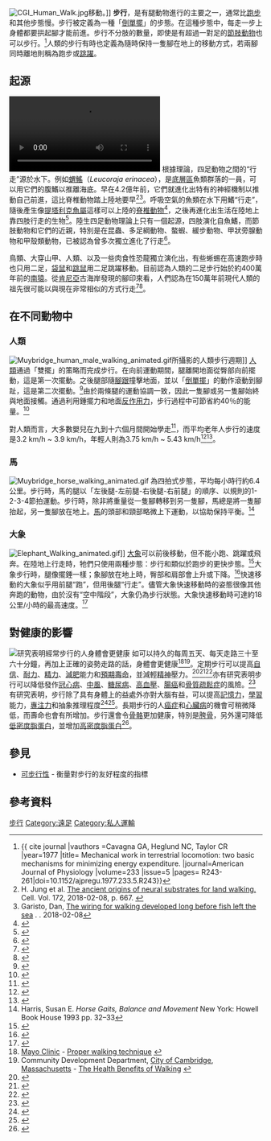 {{Redirect2|散步|中国网络语言中的“散步”|遊行示威}}
{{noteTA
|1=zh-hans:人行路; zh-tw:人行路;zh-mo:行人路;|G1=IT
}}

[[File:CGI_Human_Walk.jpg|thumb]]移動。]]
'''步行'''，是有腿動物進行{{link-en|動物運動|Animal locomotion}}的主要{{link-en|步態|Gait}}之一，通常比[[跑步|跑步]]和其他步態慢。步行被定義為一種「[[倒單擺|倒單擺]]」的步態。在這種步態中，每走一步上身體都要拱起腳才能前進。步行不分肢的數量，即使是有超過一對足的[[節肢動物|節肢動物]]也可以步行。<ref> {{ cite journal |vauthors =Cavagna GA, Heglund NC, Taylor CR |year=1977 |title= Mechanical work in terrestrial locomotion: two basic mechanisms for minimizing energy expenditure. |journal=American Journal of Physiology |volume=233 |issue=5 |pages= R243-261|doi=10.1152/ajpregu.1977.233.5.R243}}</ref>人類的步行有時也定義為隨時保持一隻腳在地上的移動方式，若兩腳同時離地則稱為跑步或[[跳躍|跳躍]]。

==起源==
[[File:Gait-of-healthy-Hamster.ogv|thumb]]
根據理論，四足動物之間的“行走”源於水下。例如[[蝟鰩|蝟鰩]]（''Leucoraja erinacea''），是[[底層區|底層區]]魚類群落的一員，可以用它們的腹鰭以推離海底。早在4.2億年前，它們就進化出特有的神經機制以推動自己前進，這比脊椎動物踏上陸地要早<ref>H. Jung et al. [http://www.cell.com/cell/fulltext/S0092-8674(18)30050-3 The ancient origins of neural substrates for land walking.] {{Wayback|url=http://www.cell.com/cell/fulltext/S0092-8674(18)30050-3 |date=20190817212143 }} Cell. Vol. 172, 2018-02-08, p. 667. {{doi|10.1016/j.cell.2018.01.013}}</ref><ref>Garisto, Dan, [https://www.sciencenews.org/article/wiring-walking-developed-long-fish-left-sea?tgt=nr The wiring for walking developed long before fish left the sea] {{Wayback|url=https://www.sciencenews.org/article/wiring-walking-developed-long-fish-left-sea?tgt=nr |date=20201030222753 }} . {{link-en|Science News}} . 2018-02-08</ref>。呼吸空氣的魚類在水下用鰭“行走”，隨後產生像[[提塔利克魚屬|提塔利克魚屬]]這樣可以上陸的[[脊椎動物|脊椎動物]]<ref>{{cite web |last=Choi |first=Charles |url=http://www.nbcnews.com/id/45645209 |title=Hopping fish suggests walking originated underwater; Discovery might redraw the evolutionary route scientists think life took from water to land |publisher=NBC News |date=2011-12-12 |accessdate=2012-08-22 |archive-date=2020-09-10 |archive-url=https://web.archive.org/web/20200910124626/http://www.nbcnews.com/id/45645209 |dead-url=no }}</ref>，之後再進化出生活在陸地上靠四肢行走的生物<ref>{{Cite web|url=https://evolution.berkeley.edu/evolibrary/news/060501_tiktaalik|title=What has the head of a crocodile and the gills of a fish?|website=evolution.berkeley.edu|access-date=2018-06-06|archive-date=2019-04-24|archive-url=https://web.archive.org/web/20190424025847/https://evolution.berkeley.edu/evolibrary/news/060501_tiktaalik|dead-url=no}}</ref>。陸生四足動物理論上只有一個起源，四肢演化自魚鰭，而節肢動物和它們的近親，特別是在昆蟲、多足綱動物、螯蝦、緩步動物、甲狀旁腺動物和甲殼類動物，已被認為曾多次獨立進化了行走<ref>{{cite book |url=https://books.google.com/books?id=Ql6Jl6wKb88C&pg=PA109&lpg=PA109&dq=arthropod+invasion+of+the+land#v=onepage |title=Evolution of the Insects – David Grimaldi, Michael S. Engel – Google Books |date=2005-05-16 |accessdate=2018-06-11 |isbn=9780521821490 |last1=Grimaldi |first1=David |last2=Engel |first2=Michael S. |last3=Engel |first3=Michael S. |archive-date=2020-09-10 |archive-url=https://web.archive.org/web/20200910124636/https://books.google.com/books?id=Ql6Jl6wKb88C&pg=PA109&lpg=PA109&dq=arthropod+invasion+of+the+land#v=onepage |dead-url=no }}</ref>。

鳥類、大穿山甲、人類、以及一些肉食性恐龍獨立演化出{{le|二足步行|bipedalism}}，有些蜥蜴在高速跑步時也只用二足，[[袋鼠|袋鼠]]和[[跳鼠|跳鼠]]用二足跳躍移動。目前認為人類的二足步行始於約400萬年前的[[南猿|南猿]]。從[[肯尼亞|肯尼亞]]古海岸發現的腳印來看，人們認為在150萬年前現代人類的祖先很可能以與現在非常相似的方式行走<ref>{{cite news
 | url = https://www.reuters.com/article/scienceNews/idUSTRE51P82420090226
 | title = Footprints show human ancestor with modern stride
 | first = Will
 | last = Dunham
 | work = Reuters
 | date = 2009-02-26
 | accessdate = 2009-08
 | archive-date = 2021-03-14
 | archive-url = https://web.archive.org/web/20210314165720/https://www.reuters.com/article/scienceNews/idUSTRE51P82420090226
 | dead-url = no
 }}</ref><ref>{{cite magazine
 | url = http://www.sciam.com/article.cfm?id=15-million-footprints-uncover
 | title = Researchers Uncover 1.5 Million-Year-Old Footprints
 | first = Katherine | last = Harmon | magazine = Scientific American
 | date = 2009-02-26 | accessdate = 2009-08
}}</ref>。

==在不同動物中==
===人類===
[[File:Muybridge_human_male_walking_animated.gif|alt=An 1887 stop-motion of a human walking.]]所攝影的人類步行週期]]
[[人類|人類]]通過「雙擺」的策略而完成步行。在向前運動期間，腿離開地面從臀部向前擺動，這是第一次擺動。之後腿部隨[[腳跟|腳跟]]撞擊地面，並以「[[倒單擺|倒單擺]]」的動作滾動到腳趾，這是第二次擺動。<ref>{{cite web | url = http://web.deu.edu.tr/mechatronics/TR/webpagedesignbipedal/humangait.pdf | title = Investigation of Bipedal Human Gait Dynamics and Knee Motion Control | first1 = Erol | last1 = Uyar | first2 = Özgün | last2 = Baser | first3 = Recep | last3 = Baci | first4 = Engin | last4 = Özçivici | publisher = Dokuz Eylül University – Faculty of Engineering Department of Mechanical Engineering | location = Izmir, Turkey | date = 2002-10 | accessdate = 2009-08-01 | archive-date = 2012-05-28 | archive-url = https://web.archive.org/web/20120528015352/http://web.deu.edu.tr/mechatronics/TR/webpagedesignbipedal/humangait.pdf | dead-url = yes }}</ref>由於兩條腿的運動協調一致，因此一隻腳或另一隻腳始終與地面接觸。通過利用鍾擺力和地面[[反作用力|反作用力]]，步行過程中可節省約40％的能量。<ref>{{cite web
 | url = http://www.abc.net.au/science/news/health/HealthRepublish_232296.htm
 | title = Walk without waste
 | publisher = [[Australian_Broadcasting_Corporation|ABC Online Index]]
 | date = 2001-01
 | accessdate = 2009-08
 | archive-date = 2021-03-09
 | archive-url = https://web.archive.org/web/20210309144355/http://www.abc.net.au/science/news/health/HealthRepublish_232296.htm
 | dead-url = no
 }}</ref>

對人類而言，大多數嬰兒在九到十六個月間開始學走<ref>{{cite journal |author=Samra HA, Specker B |title=Walking age does not explain term versus preterm difference in bone geometry |url=https://archive.org/details/sim_journal-of-pediatrics_2007-07_151_1/page/61 |journal=J Pediatr. |volume=151 |issue=1 |pages=61–6, 66.e1–2 |pmid=17586192 |pmc=2031218 |doi=10.1016/j.jpeds.2007.02.033 |date=July 2007}}</ref>，而平均老年人步行的速度是3.2 km/h ~ 3.9 km/h，年輕人則為3.75 km/h ~ 5.43 km/h<ref>{{cite web|url=http://www.usroads.com/journals/p/rej/9710/re971001.htm|title=Study Compares Older and Younger Pedestrian Walking Speeds|publisher=TranSafety, Inc|date=1997-10-01|accessdate=2009-08-24|archive-url=https://web.archive.org/web/20090703084118/http://www.usroads.com/journals/p/rej/9710/re971001.htm|archive-date=2009-07-03|dead-url=yes}}</ref><ref>{{cite web|url=http://www.westernite.org/datacollectionfund/2005/psu_ped_summary.pdf|title=Establishing Pedestrian Walking Speeds|first=Karen|last=Aspelin|date=2005-05-25|publisher=[[Portland_State_University|Portland State University]]|accessdate=2009-08-24|archive-date=2021-03-14|archive-url=https://web.archive.org/web/20210314190015/https://westernite.org/datacollectionfund/2005/psu_ped_summary.pdf|dead-url=no}}</ref>。

===馬===
[[File:Muybridge_horse_walking_animated.gif|thumb]]
{{link-en|馬的步態|Horse gait}}為四拍式步態，平均每小時行約6.4公里。步行時，馬的腿以「左後腿-左前腿-右後腿-右前腿」的順序、以規則的1-2-3-4節拍運動。步行時，除非將重量從一隻腳轉移到另一隻腳，馬總是將一隻腳抬起，另一隻腳放在地上。[[馬|馬]]的頭部和頸部略微上下運動，以協助保持平衡。<ref name=Harris33>Harris, Susan E. ''Horse Gaits, Balance and Movement'' New York: Howell Book House 1993 {{ISBN|0-87605-955-8}} pp. 32–33</ref>
===大象===
[[File:Elephant_Walking_animated.gif|thumb]]]]
[[大象|大象]]可以前後移動，但不能小跑、跳躍或飛奔。在陸地上行走時，牠們只使用兩種步態：步行和類似於跑步的更快步態。<ref>{{cite journal | last1 = Shoshani | first1 = J. | last2 = Walter | first2 = R. C. | last3 = Abraha | first3 = M. | last4 = Berhe | first4 = S. | last5 = Tassy | first5 = P. | last6 = Sanders | first6 = W. J. | last7 = Marchant | first7 = G. H. | last8 = Libsekal | first8 = Y. | last9 = Ghirmai | first9 = T. | last10 = Zinner | first10 = D. | year = 2006 | title = A proboscidean from the late Oligocene of Eritrea, a "missing link" between early Elephantiformes and Elephantimorpha, and biogeographic implications | journal = Proceedings of the National Academy of Sciences | volume = 103 | issue = 46| pages = 17296–301 | doi=10.1073/pnas.0603689103 | pmid=17085582 | pmc=1859925| bibcode = 2006PNAS..10317296S }}</ref>大象步行時，腿像擺錘一樣；象腳放在地上時，臀部和肩部會上升或下降。<ref name="kinetics">{{cite journal |author = Hutchinson, J. R. |author2=Schwerda, D. |author3=Famini, D. J. |author4=Dale, R. H. |author5=Fischer, M. S. |author6=Kram, R. |lastauthoramp=yes |year=2006|title=The locomotor kinematics of Asian and African elephants: changes with speed and size|journal=Journal of Experimental Biology|volume=209|issue=19|pages=3812–27|pmid=16985198 |doi = 10.1242/jeb.02443|doi-access=free }}</ref>快速移動的大象似乎用前腿“跑”，但用後腿“行走”。儘管大象快速移動時的姿態很像其他奔跑的動物，由於沒有“空中階段”，大象仍為步行狀態。大象快速移動時可達約18公里/小時的最高速度。<ref>{{cite journal|author=Genin, J. J. |author2= Willems, P. A. |author3=Cavagna, G. A. |author4=Lair, R. |author5=Heglund, N. C. |lastauthoramp=yes |year=2010|title=Biomechanics of locomotion in Asian elephants|journal=Journal of Experimental Biology|volume=213|pages=694–706|doi=10.1242/jeb.035436|issue=5|pmid=20154184|doi-access=free}}</ref>

== 對健康的影響 ==
[[File:Bush Walking.jpg|thumb|研究表明經常步行的人身體會更健康<ref>{{cite book
 | url = http://books.google.com/?id=7Aaqef3g6J0C&pg=PA134
 | title = How to live well without owning a car
 | first = Chris | last = Balish
 | publisher = Ten Speed Press | date = 2006
 | isbn = 1580087574 | page = 134
}} ([[Google_Book_Search|Google books]])</ref>]]
如可以持久的每周五天、每天走路三十至六十分鐘，再加上正確的姿勢走路的話，身體會更健康<ref>[[Mayo_Clinic|Mayo Clinic]] - [http://www.mayoclinic.com/health/medical/IM02436 Proper walking technique] {{Wayback|url=http://www.mayoclinic.com/health/medical/IM02436 |date=20131021223646 }}</ref><ref>Community Development Department, [[Cambridge,_Massachusetts|City of Cambridge]], [[Massachusetts|Massachusetts]] - [http://www.cambridgema.gov/cdd/et/ped/ped_hlth.html The Health Benefits of Walking] {{webarchive|url=https://web.archive.org/web/20120502070900/http://www2.cambridgema.gov/cdd/et/ped/ped_hlth.html |date=2012-05-02 }}</ref>。定期步行可以提高[[自信|自信]]、[[耐力|耐力]]、[[能量|精力]]、[[減肥|減肥]]能力和[[預期壽命|預期壽命]]，並減輕[[精神|精神]]壓力。<ref>{{cite web
 | url = http://health.howstuffworks.com/benefits-of-walking.htm
 | title = Benefits of Walking
 | publisher = [[HowStuffWorks|HowStuffWorks]]
 | first = Tommy
 | last = Boone
 | accessdate = 2009-09
 | archive-date = 2010-03-28
 | archive-url = https://web.archive.org/web/20100328015738/http://health.howstuffworks.com/benefits-of-walking.htm
 | dead-url = no
 }}</ref><ref>{{cite web
 | publisher = [[Mayo_Clinic|Mayo Clinic]]
 | url = http://www.mayoclinic.com/health/walking/HQ01612
 | title = Walking for fitness: How to trim your waistline, improve your health
 | accessdate = September 2009
 | archive-date = 2019-07-30
 | archive-url = https://web.archive.org/web/20190730171145/http://www.mayoclinic.com/health/walking/HQ01612
 | dead-url = no
 }}</ref><ref>{{cite web
 | url = http://www.bellaonline.com/articles/art32177.asp
 | publisher = BellaOnline
 | first = Deborah
 | last = Crawford
 | title = Why Walking is the Most-recommended Exercise
 | accessdate = September 2009
 | archive-date = 2017-07-02
 | archive-url = https://web.archive.org/web/20170702134726/http://www.bellaonline.com/articles/art32177.asp
 | dead-url = no
 }}</ref>亦有研究表明步行可以降低發作[[冠心病|冠心病]]、[[中風|中風]]、[[糖尿病|糖尿病]]、[[高血壓|高血壓]]、[[腸癌|腸癌]]和[[骨質疏鬆症|骨質疏鬆症]]的風險。<ref>{{cite book
 | url = http://books.google.com/?id=gqhknevjpikC&pg=PA82
 | title = When your body gets the blues: the clinically proven program for women who feel tired and stressed and eat too much
 | first1 = Marie Annette | last1 = Brown | first2 = Jo | last2 = Robinson
 | publisher = Rodale | date = 2002 | page = 82
 | isbn = 157954486X
}} </ref>有研究表明，步行除了具有身體上的益處外亦對大腦有益，可以提高[[記憶力|記憶力]]，[[學習|學習]]能力，[[專注力|專注力]]和抽象推理程度<ref>{{cite book
 | url = http://books.google.com/?id=0MUi2yslAS0C&pg=PA156
 | title = Health and wellness | page = 156
 | first1 = Gordon | last1 = Edlin | first2 = Eric | last2 = Golanty
 | publisher = Jones & Bartlett Publishers | date = 2007
 | isbn = 0763741450
}} </ref><ref>{{cite book
 | url = http://books.google.com/?id=738aG1QxoBUC&pg=PA72
 | title = Sustainable transport: planning for walking and cycling in urban environments
 | first = Rodney | last = Tolley
 | publisher = Woodhead Publishing | date = 2003
 | isbn = 1855736144 | page = 72
}} </ref>。長期步行的人[[癌症|癌症]]和[[心臟病|心臟病]]的機會可稍微降低，而壽命也會有所增加。步行還會令[[骨骼|骨骼]]更加健康，特別是[[胯骨|胯骨]]，另外還可降低[[低密度脂蛋白|低密度脂蛋白]]，並增加[[高密度脂蛋白|高密度脂蛋白]]<ref>{{cite book
 | url = http://books.google.com/?id=Qai4MRKlKmgC&pg=PA104
 | title = The Prevention Get Thin Get Young Plan
 | first1 = Selene | last1 = Yeager | first2 = Bridget | last2 = Doherty
 | publisher = Rodale | date = 2000
 | isbn = 1579542174
}} </ref>。

== 參見 ==
* [[可步行性|可步行性]] - 衡量對步行的友好程度的指標

== 參考資料 ==
{{reflist|3}}
{{commonscat|Walking}}
{{Authority control}}

[[Category:步行|]]
[[Category:遠足|Category:遠足]]
[[Category:私人運輸|Category:私人運輸]]